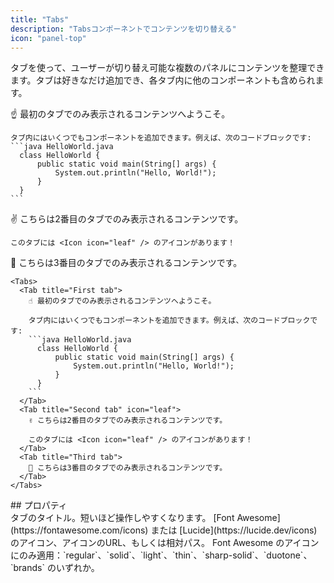 ```yaml
---
title: "Tabs"
description: "Tabsコンポーネントでコンテンツを切り替える"
icon: "panel-top"
---
```


タブを使って、ユーザーが切り替え可能な複数のパネルにコンテンツを整理できます。タブは好きなだけ追加でき、各タブ内に他のコンポーネントも含められます。

<Tabs>
  <Tab title="First tab">
    ☝️ 最初のタブでのみ表示されるコンテンツへようこそ。

    タブ内にはいくつでもコンポーネントを追加できます。例えば、次のコードブロックです:
    ```java HelloWorld.java
      class HelloWorld {
          public static void main(String[] args) {
              System.out.println("Hello, World!");
          }
      }
    ```
  </Tab>
  <Tab title="Second tab" icon="leaf">
    ✌️ こちらは2番目のタブでのみ表示されるコンテンツです。

    このタブには <Icon icon="leaf" /> のアイコンがあります！
  </Tab>
  <Tab title="Third tab">
    💪 こちらは3番目のタブでのみ表示されるコンテンツです。
  </Tab>
</Tabs>

````mdx Tabs example
<Tabs>
  <Tab title="First tab">
    ☝️ 最初のタブでのみ表示されるコンテンツへようこそ。

    タブ内にはいくつでもコンポーネントを追加できます。例えば、次のコードブロックです:
    ```java HelloWorld.java
      class HelloWorld {
          public static void main(String[] args) {
              System.out.println("Hello, World!");
          }
      }
    ```
  </Tab>
  <Tab title="Second tab" icon="leaf">
    ✌️ こちらは2番目のタブでのみ表示されるコンテンツです。

    このタブには <Icon icon="leaf" /> のアイコンがあります！
  </Tab>
  <Tab title="Third tab">
    💪 こちらは3番目のタブでのみ表示されるコンテンツです。
  </Tab>
</Tabs>
````

<div id="properties">
  ## プロパティ
</div>

<ResponseField name="title" type="string" required>
  タブのタイトル。短いほど操作しやすくなります。
</ResponseField>

<ResponseField name="icon" type="string">
  [Font Awesome](https://fontawesome.com/icons) または [Lucide](https://lucide.dev/icons) のアイコン、アイコンのURL、もしくは相対パス。
</ResponseField>

<ResponseField name="iconType" type="string">
  Font Awesome のアイコンにのみ適用：`regular`、`solid`、`light`、`thin`、`sharp-solid`、`duotone`、`brands` のいずれか。
</ResponseField>
